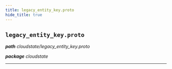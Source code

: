 ```yaml
---
title: legacy_entity_key.proto
hide_title: true
---
```



## `legacy_entity_key.proto`
_**path** cloudstate/legacy_entity_key.proto_

_**package** cloudstate_



---



  